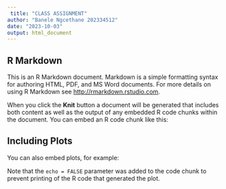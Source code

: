 ---
 title: "CLASS ASSIGNMENT"
author: "Banele Ngcethane 202334512"
date: "2023-10-03"
output: html_document
---

## R Markdown

This is an R Markdown document. Markdown is a simple formatting syntax for authoring HTML, PDF, and MS Word documents. For more details on using R Markdown see <http://rmarkdown.rstudio.com>.

When you click the **Knit** button a document will be generated that includes both content as well as the output of any embedded R code chunks within the document. You can embed an R code chunk like this:



## Including Plots

You can also embed plots, for example:

Note that the `echo = FALSE` parameter was added to the code chunk to prevent printing of the R code that generated the plot.
